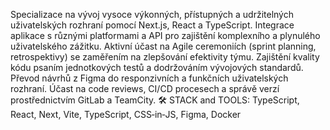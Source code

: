 Specializace na vývoj vysoce výkonných, přístupných a udržitelných uživatelských rozhraní pomocí Next.js, React a TypeScript.
Integrace aplikace s různými platformami a API pro zajištění komplexního a plynulého uživatelského zážitku.
Aktivní účast na Agile ceremoniích (sprint planning, retrospektivy) se zaměřením na zlepšování efektivity týmu.
Zajištění kvality kódu psaním jednotkových testů a dodržováním vývojových standardů.
Převod návrhů z Figma do responzivních a funkčních uživatelských rozhraní.
Účast na code reviews, CI/CD procesech a správě verzí prostřednictvím GitLab a TeamCity.
🛠️ STACK and TOOLS:  TypeScript, React, Next, Vite, TypeScript,  CSS‑in‑JS, Figma, Docker